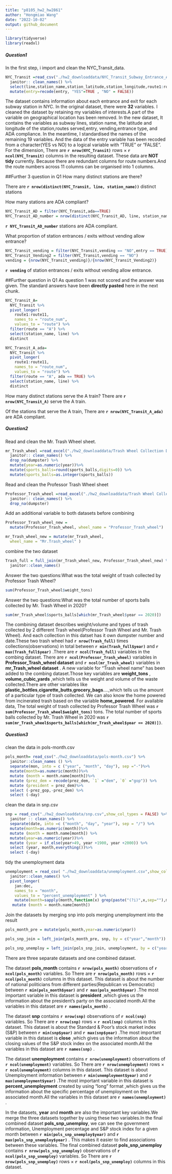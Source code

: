 ```yaml
---
title: "p8105_hw2_hw2861"
author: "Hongmiao Wang"
date: "2022-10-02"
output: github_document
---
```



```r
library(tidyverse)
library(readxl)
```

##### Question1 #####

In the first step, i import and clean the NYC_Transit_data.
```r
NYC_Transit =read_csv("./hw2_downloaddata/NYC_Transit_Subway_Entrance_And_Exit_Data.csv",col_types = cols(Route8 = "c", Route9 = "c", Route10 = "c", Route11 = "c")) %>% 
  janitor:: clean_names() %>% 
  select(line,station_name,station_latitude,station_longitude,route1:route11,entry,vending,entrance_type,ada) %>%
  mutate(entry=recode(entry, "YES"=TRUE , "NO" = FALSE))
```

The dataset contains information about each entrance and exit for each subway station in NYC. In the original dataset, there were **32** variables.
I cleaned the dataset by retaining my variables of interests.A part of the variable on geographical location has been removed.
In the new dataset, It contains the variables as subway lines, station name, the latitude and longitude of the station,routes served,entry, vending,entrance type, and ADA compliance. 
In the meantime, I standardised the names of the remaining 19 variables.
And the data of the entry variable has been recoded from a character(YES vs NO) to a logical variable with "TRUE" or "FALSE".
For the dimension, There are **`r nrow(NYC_Transit)`** rows × **`r ncol(NYC_Transit)`** columns in the resulting dataset. 
These data are **NOT tidy** currently. Because there are redundant columns for route numbers.And the route numbers across 11 columns can be organised into 1 columns.

##Further 3 question in Q1
How many distinct stations are there? 

There are **`r nrow(distinct(NYC_Transit, line, station_name))`** distinct stations


How many stations are ADA compliant?
```r
NYC_Transit_AD = filter(NYC_Transit,ada==TRUE)
NYC_Transit_AD_number = nrow(distinct(NYC_Transit_AD, line, station_name))
```
**`r NYC_Transit_AD_number`** stations are ADA compliant.


What proportion of station entrances / exits without vending allow entrance?
```r
NYC_Transit_vending = filter(NYC_Transit,vending == "NO",entry == TRUE)
NYC_Transit_Vending2 = filter(NYC_Transit,vending == "NO")
vending = {nrow(NYC_Transit_vending)}/{nrow(NYC_Transit_Vending2)}
```
**`r vending`**  of station entrances / exits without vending allow entrance.

##Further question in Q1
As question 1 was not scored and the answer was given. 
The standard answers have been **directly pasted** here in the next chunk.
```r
NYC_Transit_A=
  NYC_Transit %>% 
  pivot_longer(
    route1:route11,
    names_to = "route_num",
    values_to = "route") %>% 
  filter(route == "A") %>% 
  select(station_name, line) %>% 
  distinct

NYC_Transit_A_ada=
  NYC_Transit %>% 
  pivot_longer(
    route1:route11,
    names_to = "route_num",
    values_to = "route") %>% 
  filter(route == "A", ada == TRUE) %>% 
  select(station_name, line) %>% 
  distinct
```
How many distinct stations serve the A train? 
There are **`r nrow(NYC_Transit_A)`**  serve the A train.

Of the stations that serve the A train, There are **`r nrow(NYC_Transit_A_ada)`** are ADA compliant.




##### Question2 #####
Read and clean the Mr. Trash Wheel sheet.

```r
mr_Trash_wheel =read_excel("./hw2_downloaddata/Trash Wheel Collection Data.xlsx",sheet = "Mr. Trash Wheel", range = "A2:N550") %>% 
  janitor:: clean_names() %>% 
  drop_na(dumpster) %>% 
  mutate(year=as.numeric(year))%>% 
  mutate(sports_balls=round(sports_balls,digits=0)) %>% 
  mutate(sports_balls=as.integer(sports_balls))
```

Read and clean the Professor Trash Wheel sheet
```r
Professor_Trash_wheel =read_excel("./hw2_downloaddata/Trash Wheel Collection Data.xlsx",sheet = "Professor Trash Wheel", range = "A2:M97") %>% 
  janitor:: clean_names() %>% 
  drop_na(dumpster) 
```


Add an additional variable to both datasets before combining
```r
Professor_Trash_wheel_new = 
  mutate(Professor_Trash_wheel, wheel_name = "Professor_Trash_wheel")

mr_Trash_wheel_new = mutate(mr_Trash_wheel,
  wheel_name = "Mr.Trash_wheel" )
```

combine the two dataset
```r
Trash_full = full_join(mr_Trash_wheel_new, Professor_Trash_wheel_new) %>%
  janitor::clean_names() 

```


Answer the two questions:What was the total weight of trash collected by Professor Trash Wheel?
```r
sum(Professor_Trash_wheel$weight_tons)
```

Answer the two questions:What was the total number of sports balls collected by Mr. Trash Wheel in 2020?
```r
sum(mr_Trash_wheel$sports_balls[which(mr_Trash_wheel$year == 2020)])
```


The combining dataset describes weight/volume and types of trash collected by 2 different Trash wheel(Professor Trash Wheel and Mr. Trash Wheel). And each collection in this datset has it own dumpster number and date.These two trash wheel had  **`r nrow(Trash_full)`** times collections(observations) in total between  **`r min(Trash_full$year)`**  and  **`r max(Trash_full$year)`** .There are **`r ncol(Trash_full)`** variables in the combing dataset. There are  **`r ncol(Professor_Trash_wheel)`** variables in **Professor_Trash_wheel dataset** and  **`r ncol(mr_Trash_wheel)`** variables in **mr_Trash_wheel dataset** . A new variable for “Trash wheel name” has been added to the combing dataset.Those key variables are  **weight_tons** , **volume_cubic_yards** ,which tells us the weight and volume of the waste collected.There are other variables like **plastic_bottles**,**cigarette_butts**,**grocery_bags**....,which tells us the amount of a particular type of trash collected. We can also know the home powered from incinerated trash based on the variable **home_powered**. 
For available data, The total weight of trash collected by Professor Trash Wheel was **`r sum(Professor_Trash_wheel$weight_tons)`** tons.
The total number of sports balls collected by Mr. Trash Wheel in 2020 was **`r sum(mr_Trash_wheel$sports_balls[which(mr_Trash_wheel$year == 2020)])`**.




##### Question3 #####
clean the data in pols-month.csv
```r
pols_month= read_csv("./hw2_downloaddata/pols-month.csv") %>% 
  janitor::clean_names () %>% 
  separate(mon, into = c ("year", "month", "day"), sep ="-")%>% 
  mutate(month=as.numeric(month))%>% 
  mutate (month = month.name[month])%>%
  mutate (prez_dem = recode(prez_dem, `1` ="dem", `0` ="gop")) %>% 
  mutate (president = prez_dem)%>% 
  select (-prez_gop,-prez_dem) %>% 
  select (-day)

```


clean the data in snp.csv
```r
snp = read_csv("./hw2_downloaddata/snp.csv",show_col_types = FALSE) %>% 
  janitor :: clean_names() %>% 
  separate(date, into =c ("month", "day", "year"), sep = "/") %>% 
  mutate(month=as.numeric(month))%>% 
  mutate (month = month.name[month]) %>% 
  mutate(year=as.numeric(year))%>% 
  mutate (year = if_else(year>49, year +1900, year +2000)) %>% 
  select (year, month,everything())%>% 
  select (-day) 
```

tidy the unemployment data
```r
unemployment = read_csv( "./hw2_downloaddata/unemployment.csv",show_col_types = FALSE ) %>% 
  janitor::clean_names() %>% 
  pivot_longer(
    jan:dec,
    names_to = "month",
    values_to = "percent_unemployment" ) %>%
    mutate(month=sapply(month,function(x) grep(paste("(?i)",x,sep=""),month.abb)))%>% 
   mutate (month = month.name[month]) 

```



Join the datasets by merging snp into pols
merging unemployment into the result
```r
pols_month_pre = mutate(pols_month,year=as.numeric(year))

pols_snp_join = left_join(pols_month_pre, snp, by = c("year","month"))

pols_snp_unemploy = left_join(pols_snp_join, unemployment, by = c("year", "month"))

```


There are three separate datasets and one combined dataset.

The dataset **pols_month** contains **`r nrow(pols_month)`** observations of **`r ncol(pols_month)`**  variables. So There are **`r nrow(pols_month)`** rows × **`r ncol(pols_month)`** columns in this dataset. This dataset is about the number of national politicians from different parties(Republican vs Democratic) between  **`r min(pols_month$year)`**  and  **`r max(pols_month$year)`** .The most important variable in this dataset is **president** ,which gives us the information about the president's party on the associated month.All the variables in this dataset are **`r names(pols_month)`** .

The dataset **snp** contains **`r nrow(snp)`** observations of **`r ncol(snp)`**  variables. So There are **`r nrow(snp)`** rows × **`r ncol(snp)`** columns in this dataset. This dataset is about the Standard & Poor’s stock market index (S&P) between  **`r min(snp$year)`**  and  **`r max(snp$year)`** .The most important variable in this dataset is **close** ,which gives us the information about the closing values of the S&P stock index on the associated month.All the variables in this dataset are **`r names(snp)`** .

The dataset **unemployment** contains **`r nrow(unemployment)`** observations of **`r ncol(unemployment)`**  variables. So There are **`r nrow(unemployment)`** rows × **`r ncol(unemployment)`** columns in this dataset. This dataset is about Unemployment information between  **`r min(unemployment$year)`**  and  **`r max(unemployment$year)`** .The most important variable in this dataset is **percent_unemployment** created by using “long” format ,which gives us the information about the specific percentage of unemployment on the associated month.All the variables in this dataset are **`r names(unemployment)`** .

In the datasets, **year** and **month** are also the important key variables.We merge the three datasets together by using these two variables.In the final combined dataset **pols_snp_unemploy**, we can see the government information, Unemployment percentage and S&P stock index for a given month between  **`r min(pols_snp_unemploy$year)`**  and  **`r max(pols_snp_unemploy$year)`** .  This makes it easier to find associations between these variables. The final combined dataset **pols_snp_unemploy** contains **`r nrow(pols_snp_unemploy)`** observations of **`r ncol(pols_snp_unemploy)`**  variables. So There are **`r nrow(pols_snp_unemploy)`** rows × **`r ncol(pols_snp_unemploy)`** columns in this dataset.